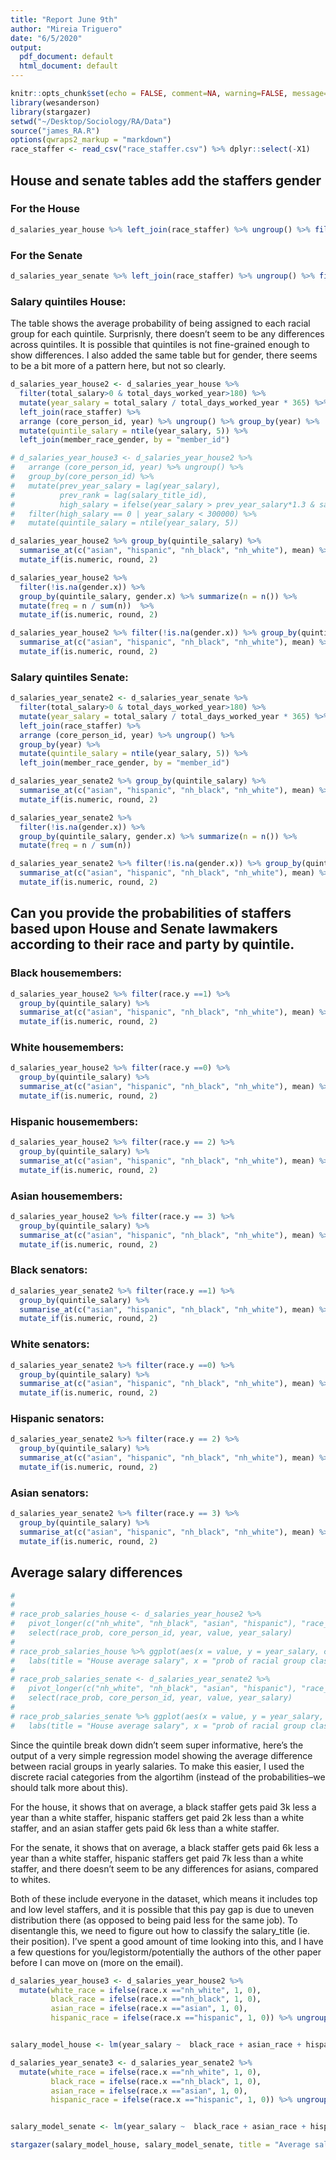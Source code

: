 ```yaml
---
title: "Report June 9th"
author: "Mireia Triguero"
date: "6/5/2020"
output:
  pdf_document: default
  html_document: default
---
```


```r

knitr::opts_chunk$set(echo = FALSE, comment=NA, warning=FALSE, message=FALSE)
library(wesanderson)
library(stargazer)
setwd("~/Desktop/Sociology/RA/Data")
source("james_RA.R")
options(qwraps2_markup = "markdown")
race_staffer <- read_csv("race_staffer.csv") %>% dplyr::select(-X1)

```

## House and senate tables add the staffers gender

### For the House
```r

d_salaries_year_house %>% left_join(race_staffer) %>% ungroup() %>% filter(!is.na(gender)) %>% group_by(gender) %>% summarise_at(c("asian", "hispanic", "nh_black", "nh_white"), mean) %>% mutate_if(is.numeric, round, 2)

```

### For the Senate
```r

d_salaries_year_senate %>% left_join(race_staffer) %>% ungroup() %>% filter(!is.na(gender)) %>% group_by(gender) %>% summarise_at(c("asian", "hispanic", "nh_black", "nh_white"), mean) %>% mutate_if(is.numeric, round, 2)

```


### Salary quintiles House:

The table shows the average probability of being assigned to each racial group for each quintile. Surprisnly, there doesn't seem to be any differences across quintiles. It is possible that quintiles is not fine-grained enough to show differences. I also added the same table but for gender, there seems to be a bit more of a pattern here, but not so clearly. 


```r

d_salaries_year_house2 <- d_salaries_year_house %>% 
  filter(total_salary>0 & total_days_worked_year>180) %>%
  mutate(year_salary = total_salary / total_days_worked_year * 365) %>% ungroup() %>% 
  left_join(race_staffer) %>% 
  arrange (core_person_id, year) %>% ungroup() %>% group_by(year) %>%
  mutate(quintile_salary = ntile(year_salary, 5)) %>%
  left_join(member_race_gender, by = "member_id")

# d_salaries_year_house3 <- d_salaries_year_house2 %>% 
#   arrange (core_person_id, year) %>% ungroup() %>% 
#   group_by(core_person_id) %>% 
#   mutate(prev_year_salary = lag(year_salary), 
#          prev_rank = lag(salary_title_id), 
#          high_salary = ifelse(year_salary > prev_year_salary*1.3 & salary_title_id == prev_rank, 1, 0)) %>% 
#   filter(high_salary == 0 | year_salary < 300000) %>%
#   mutate(quintile_salary = ntile(year_salary, 5)) 

d_salaries_year_house2 %>% group_by(quintile_salary) %>% 
  summarise_at(c("asian", "hispanic", "nh_black", "nh_white"), mean) %>% 
  mutate_if(is.numeric, round, 2)

d_salaries_year_house2 %>% 
  filter(!is.na(gender.x)) %>% 
  group_by(quintile_salary, gender.x) %>% summarize(n = n()) %>% 
  mutate(freq = n / sum(n))  %>% 
  mutate_if(is.numeric, round, 2)

d_salaries_year_house2 %>% filter(!is.na(gender.x)) %>% group_by(quintile_salary, gender.x) %>% 
  summarise_at(c("asian", "hispanic", "nh_black", "nh_white"), mean) %>% 
  mutate_if(is.numeric, round, 2)


```

### Salary quintiles Senate:

```r

d_salaries_year_senate2 <- d_salaries_year_senate %>% 
  filter(total_salary>0 & total_days_worked_year>180) %>%
  mutate(year_salary = total_salary / total_days_worked_year * 365) %>% ungroup() %>% 
  left_join(race_staffer) %>% 
  arrange (core_person_id, year) %>% ungroup() %>% 
  group_by(year) %>% 
  mutate(quintile_salary = ntile(year_salary, 5)) %>% 
  left_join(member_race_gender, by = "member_id")

d_salaries_year_senate2 %>% group_by(quintile_salary) %>% 
  summarise_at(c("asian", "hispanic", "nh_black", "nh_white"), mean) %>% 
  mutate_if(is.numeric, round, 2)

d_salaries_year_senate2 %>% 
  filter(!is.na(gender.x)) %>% 
  group_by(quintile_salary, gender.x) %>% summarize(n = n()) %>% 
  mutate(freq = n / sum(n))

d_salaries_year_senate2 %>% filter(!is.na(gender.x)) %>% group_by(quintile_salary, gender.x) %>% 
  summarise_at(c("asian", "hispanic", "nh_black", "nh_white"), mean) %>% 
  mutate_if(is.numeric, round, 2)


```

## Can you provide the probabilities of staffers based upon House and Senate lawmakers according to their race and party by quintile.

### Black housemembers:

```r


d_salaries_year_house2 %>% filter(race.y ==1) %>% 
  group_by(quintile_salary) %>% 
  summarise_at(c("asian", "hispanic", "nh_black", "nh_white"), mean) %>% 
  mutate_if(is.numeric, round, 2)


```

### White housemembers:

```r

d_salaries_year_house2 %>% filter(race.y ==0) %>% 
  group_by(quintile_salary) %>% 
  summarise_at(c("asian", "hispanic", "nh_black", "nh_white"), mean) %>% 
  mutate_if(is.numeric, round, 2)


```

### Hispanic housemembers:

```r

d_salaries_year_house2 %>% filter(race.y == 2) %>% 
  group_by(quintile_salary) %>% 
  summarise_at(c("asian", "hispanic", "nh_black", "nh_white"), mean) %>% 
  mutate_if(is.numeric, round, 2)


```

### Asian housemembers:

```r

d_salaries_year_house2 %>% filter(race.y == 3) %>% 
  group_by(quintile_salary) %>% 
  summarise_at(c("asian", "hispanic", "nh_black", "nh_white"), mean) %>% 
  mutate_if(is.numeric, round, 2)


```

### Black senators:

```r


d_salaries_year_senate2 %>% filter(race.y ==1) %>% 
  group_by(quintile_salary) %>% 
  summarise_at(c("asian", "hispanic", "nh_black", "nh_white"), mean) %>% 
  mutate_if(is.numeric, round, 2)


```

### White senators:

```r

d_salaries_year_senate2 %>% filter(race.y ==0) %>% 
  group_by(quintile_salary) %>% 
  summarise_at(c("asian", "hispanic", "nh_black", "nh_white"), mean) %>% 
  mutate_if(is.numeric, round, 2)


```

### Hispanic senators:

```r

d_salaries_year_senate2 %>% filter(race.y == 2) %>% 
  group_by(quintile_salary) %>% 
  summarise_at(c("asian", "hispanic", "nh_black", "nh_white"), mean) %>% 
  mutate_if(is.numeric, round, 2)


```
### Asian senators:

```r

d_salaries_year_senate2 %>% filter(race.y == 3) %>% 
  group_by(quintile_salary) %>% 
  summarise_at(c("asian", "hispanic", "nh_black", "nh_white"), mean) %>% 
  mutate_if(is.numeric, round, 2)


```
## Average salary differences
```r
# 
# 
# race_prob_salaries_house <- d_salaries_year_house2 %>% 
#   pivot_longer(c("nh_white", "nh_black", "asian", "hispanic"), "race_prob") %>%
#   select(race_prob, core_person_id, year, value, year_salary)
# 
# race_prob_salaries_house %>% ggplot(aes(x = value, y = year_salary, color = race_prob)) + geom_smooth() +
#   labs(title = "House average salary", x = "prob of racial group classification")
# 
# race_prob_salaries_senate <- d_salaries_year_senate2 %>% 
#   pivot_longer(c("nh_white", "nh_black", "asian", "hispanic"), "race_prob") %>%
#   select(race_prob, core_person_id, year, value, year_salary)
# 
# race_prob_salaries_senate %>% ggplot(aes(x = value, y = year_salary, color = race_prob)) + geom_smooth() +
#   labs(title = "House average salary", x = "prob of racial group classification")


```

Since the quintile break down didn't seem super informative, here's the output of a very simple regression model showing the average difference between racial groups in yearly salaries. To make this easier, I used the discrete racial categories from the algortihm (instead of the probabilities--we should talk more about this). 

For the house, it shows that on average, a black staffer gets paid 3k less a year than a white staffer, hispanic staffers get paid 2k less than a white staffer, and an asian staffer gets paid 6k less than a white staffer.

For the senate, it shows that on average, a black staffer gets paid 6k less a year than a white staffer, hispanic staffers get paid 7k less than a white staffer, and there doesn't seem to be any differences for asians, compared to whites. 

Both of these include everyone in the dataset, which means it includes top and low level staffers, and it is possible that this pay gap is due to uneven distribution there (as opposed to being paid less for the same job). To disentangle this, we need to figure out how to classify the salary_title (ie. their position). I've spent a good amount of time looking into this, and I have a few questions for you/legistorm/potentially the authors of the other paper before I can move on (more on the email).

```r

d_salaries_year_house3 <- d_salaries_year_house2 %>% 
  mutate(white_race = ifelse(race.x =="nh_white", 1, 0),
         black_race = ifelse(race.x =="nh_black", 1, 0),
         asian_race = ifelse(race.x =="asian", 1, 0),
         hispanic_race = ifelse(race.x =="hispanic", 1, 0)) %>% ungroup()


salary_model_house <- lm(year_salary ~  black_race + asian_race + hispanic_race, data = d_salaries_year_house3)

d_salaries_year_senate3 <- d_salaries_year_senate2 %>% 
  mutate(white_race = ifelse(race.x =="nh_white", 1, 0),
         black_race = ifelse(race.x =="nh_black", 1, 0),
         asian_race = ifelse(race.x =="asian", 1, 0),
         hispanic_race = ifelse(race.x =="hispanic", 1, 0)) %>% ungroup()


salary_model_senate <- lm(year_salary ~  black_race + asian_race + hispanic_race, data = d_salaries_year_senate3)

stargazer(salary_model_house, salary_model_senate, title = "Average salary", column.labels = c("House", "Senate"), type= "text", keep.stat = "n", intercept.bottom =T)

```


